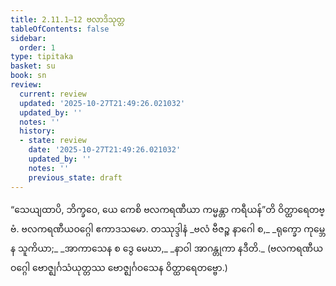 ```yaml
---
title: 2.11.1–12 ဗလာဒိသုတ္တ
tableOfContents: false
sidebar:
  order: 1
type: tipitaka
basket: su
book: sn
review:
  current: review
  updated: '2025-10-27T21:49:26.021032'
  updated_by: ''
  notes: ''
  history:
  - state: review
    date: '2025-10-27T21:49:26.021032'
    updated_by: ''
    notes: ''
    previous_state: draft
---
```



<ReviewStatus review={frontmatter.review} showDetails={true} />

<HypothesisAnnotation frontmatter={frontmatter} />

<DynamicBreadcrumb />

<Division number="280–291" book="sn" e="ch" v="18" p="321">

<Paragraph number="709" book="sn">
“သေယျထာပိ, ဘိက္ခဝေ, ယေ ကေစိ ဗလကရဏီယာ ကမ္မန္တာ ကရီယန်”တိ ဝိတ္ထာရေတဗ္ဗံ.

</Paragraph>
</Division>

<Paragraph number="710" type="center" book="sn">
ဗလကရဏီယဝဂ္ဂေါ ဧကာဒသမော.



</Paragraph>

<Paragraph number="711" type="center" book="sn">
တဿုဒ္ဒါနံ


</Paragraph>

<Paragraph number="712" type="verses" book="sn">
_ဗလံ ဗီဇဉ္စ နာဂေါ စ,_  
_ရုက္ခော ကုမ္ဘေန သူကိယာ;_  
_အာကာသေန စ ဒွေ မေဃာ,_  
_နာဝါ အာဂန္တုကာ နဒီတိ._  

</Paragraph>

<Paragraph number="713" type="center" book="sn">
(ဗလကရဏီယဝဂ္ဂေါ ဗောဇ္ဈင်္ဂသံယုတ္တဿ ဗောဇ္ဈင်္ဂဝသေန ဝိတ္ထာရေတဗ္ဗော.)
</Paragraph>